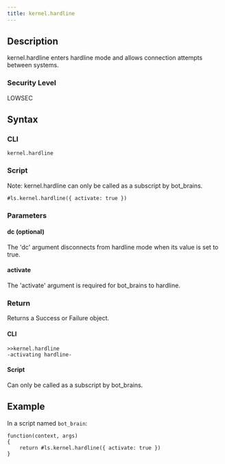 ```yaml
---
title: kernel.hardline
---
```


## Description

kernel.hardline enters hardline mode and allows connection attempts between systems.

### Security Level

LOWSEC

## Syntax

### CLI

```
kernel.hardline
```

### Script

Note: kernel.hardline can only be called as a subscript by bot_brains.

```
#ls.kernel.hardline({ activate: true })
```

### Parameters

#### dc (optional)

The 'dc' argument disconnects from hardline mode when its value is set to true.

#### activate

The 'activate' argument is required for bot_brains to hardline.

### Return

Returns a Success or Failure object.

#### CLI

```
>>kernel.hardline
-activating hardline-
```

#### Script

Can only be called as a subscript by bot_brains.

## Example

In a script named `bot_brain`:

```
function(context, args)
{
	return #ls.kernel.hardline({ activate: true })
}
```
